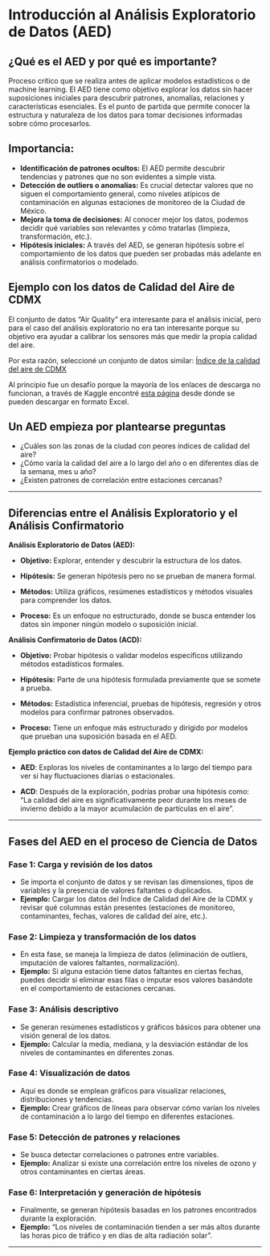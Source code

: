 # Introducción al Análisis Exploratorio de Datos (AED)

## ¿Qué es el AED y por qué es importante?

Proceso crítico que se realiza antes de aplicar modelos estadísticos o de machine learning. El AED tiene como objetivo explorar los datos sin hacer suposiciones iniciales para descubrir patrones, anomalías, relaciones y características esenciales. Es el punto de partida que permite conocer la estructura y naturaleza de los datos para tomar decisiones informadas sobre cómo procesarlos.

## Importancia:

-   **Identificación de patrones ocultos:** El AED permite descubrir tendencias y patrones que no son evidentes a simple vista.
-   **Detección de outliers o anomalías:** Es crucial detectar valores que no siguen el comportamiento general, como niveles atípicos de contaminación en algunas estaciones de monitoreo de la Ciudad de México.
-   **Mejora la toma de decisiones:** Al conocer mejor los datos, podemos decidir qué variables son relevantes y cómo tratarlas (limpieza, transformación, etc.).
-   **Hipótesis iniciales:** A través del AED, se generan hipótesis sobre el comportamiento de los datos que pueden ser probadas más adelante en análisis confirmatorios o modelado.

## Ejemplo con los datos de Calidad del Aire de CDMX

El conjunto de datos "Air Quality" era interesante para el análisis inicial, pero para el caso del análisis exploratorio no era tan interesante porque su objetivo era ayudar a calibrar los sensores más que medir la propia calidad del aire.

Por esta razón, seleccioné un conjunto de datos similar: [Índice de la calidad del aire de CDMX](https://datos.cdmx.gob.mx/dataset/indice-de-calidad-del-aire)

Al principio fue un desafío porque la mayoría de los enlaces de descarga no funcionan, a través de Kaggle encontré [esta página](http://www.aire.cdmx.gob.mx/default.php?opc=%27aqBjnmY=%27) desde donde se pueden descargar en formato Excel.

## Un AED empieza por plantearse preguntas

-   ¿Cuáles son las zonas de la ciudad con peores índices de calidad del aire?
-   ¿Cómo varía la calidad del aire a lo largo del año o en diferentes días de la semana, mes u año?
-   ¿Existen patrones de correlación entre estaciones cercanas?

------------------------------------------------------------------------

## Diferencias entre el Análisis Exploratorio y el Análisis Confirmatorio

**Análisis Exploratorio de Datos (AED):**

-   **Objetivo:** Explorar, entender y descubrir la estructura de los datos.

-   **Hipótesis:** Se generan hipótesis pero no se prueban de manera formal.

-   **Métodos:** Utiliza gráficos, resúmenes estadísticos y métodos visuales para comprender los datos.

-   **Proceso:** Es un enfoque no estructurado, donde se busca entender los datos sin imponer ningún modelo o suposición inicial.

**Análisis Confirmatorio de Datos (ACD):**

-   **Objetivo:** Probar hipótesis o validar modelos específicos utilizando métodos estadísticos formales.

-   **Hipótesis:** Parte de una hipótesis formulada previamente que se somete a prueba.

-   **Métodos:** Estadística inferencial, pruebas de hipótesis, regresión y otros modelos para confirmar patrones observados.

-   **Proceso:** Tiene un enfoque más estructurado y dirigido por modelos que prueban una suposición basada en el AED.

**Ejemplo práctico con datos de Calidad del Aire de CDMX:**

-   **AED**: Exploras los niveles de contaminantes a lo largo del tiempo para ver si hay fluctuaciones diarias o estacionales.

-   **ACD**: Después de la exploración, podrías probar una hipótesis como: "La calidad del aire es significativamente peor durante los meses de invierno debido a la mayor acumulación de partículas en el aire".

------------------------------------------------------------------------

## Fases del AED en el proceso de Ciencia de Datos

### **Fase 1: Carga y revisión de los datos**

-   Se importa el conjunto de datos y se revisan las dimensiones, tipos de variables y la presencia de valores faltantes o duplicados.
-   **Ejemplo:** Cargar los datos del Índice de Calidad del Aire de la CDMX y revisar qué columnas están presentes (estaciones de monitoreo, contaminantes, fechas, valores de calidad del aire, etc.).

### **Fase 2: Limpieza y transformación de los datos**

-   En esta fase, se maneja la limpieza de datos (eliminación de outliers, imputación de valores faltantes, normalización).
-   **Ejemplo:** Si alguna estación tiene datos faltantes en ciertas fechas, puedes decidir si eliminar esas filas o imputar esos valores basándote en el comportamiento de estaciones cercanas.

### **Fase 3: Análisis descriptivo**

-   Se generan resúmenes estadísticos y gráficos básicos para obtener una visión general de los datos.
-   **Ejemplo:** Calcular la media, mediana, y la desviación estándar de los niveles de contaminantes en diferentes zonas.

### **Fase 4: Visualización de datos**

-   Aquí es donde se emplean gráficos para visualizar relaciones, distribuciones y tendencias.
-   **Ejemplo:** Crear gráficos de líneas para observar cómo varían los niveles de contaminación a lo largo del tiempo en diferentes estaciones.

### **Fase 5: Detección de patrones y relaciones**

-   Se busca detectar correlaciones o patrones entre variables.
-   **Ejemplo:** Analizar si existe una correlación entre los niveles de ozono y otros contaminantes en ciertas áreas.

### **Fase 6: Interpretación y generación de hipótesis**

-   Finalmente, se generan hipótesis basadas en los patrones encontrados durante la exploración.
-   **Ejemplo:** "Los niveles de contaminación tienden a ser más altos durante las horas pico de tráfico y en días de alta radiación solar".

------------------------------------------------------------------------